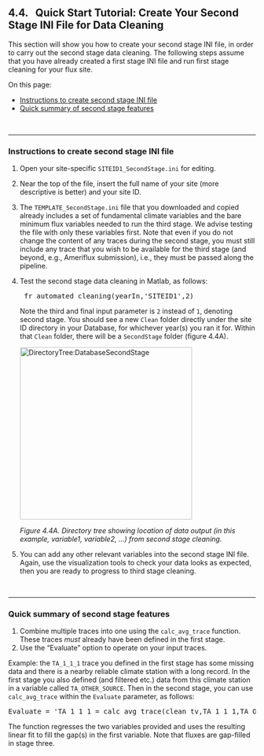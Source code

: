 ## 4.4. &nbsp; Quick Start Tutorial: Create Your Second Stage INI File for Data Cleaning 

<link rel="stylesheet" href="css/style.css">

This section will show you how to create your second stage INI file, in order to carry out the second stage data cleaning. The following steps assume that you have already created a first stage INI file and run first stage cleaning for your flux site.

On this page:

- <a href="#div_id_InstructionsSecondStageINI">Instructions to create second stage INI file</a>
- <a href="#div_id_SecondStageFeatures">Quick summary of second stage features</a>

<br>
<div id="div_id_InstructionsSecondStageINI">
<hr>

### Instructions to create second stage INI file

1. Open your site-specific `SITEID1_SecondStage.ini` for editing.
2. Near the top of the file, insert the full name of your site (more descriptive is better) and your site ID. 
3. The `TEMPLATE_SecondStage.ini` file that you downloaded and copied already includes a set of fundamental climate variables and the bare minimum flux variables needed to run the third stage. We advise testing the file with only these variables first. Note that even if you do not change the content of any traces during the second stage, you must still include any trace that you wish to be available for the third stage (and beyond, e.g., Ameriflux submission), i.e., they must be passed along the pipeline.
4. Test the second stage data cleaning in Matlab, as follows:
    <pre>
    fr_automated_cleaning(yearIn,'SITEID1',2)</pre>
    
    Note the third and final input parameter is `2` instead of `1`, denoting second stage. You should see a new `Clean` folder directly under the site ID directory in your Database, for whichever year(s) you ran it for. Within that `Clean` folder, there will be a `SecondStage` folder (figure 4.4A).

    <img src="images/directory_trees/DirectoryTree6b_short.jpg" alt="DirectoryTree:DatabaseSecondStage" width="350"/>

    *Figure 4.4A. Directory tree showing location of data output (in this example, variable1, variable2, ...) from second stage cleaning.*

5. You can add any other relevant variables into the second stage INI file. Again, use the visualization tools to check your data looks as expected, then you are ready to progress to third stage cleaning.

</div>
<br>
<div id="div_id_SecondStageFeatures">
<hr>

### Quick summary of second stage features
1. Combine multiple traces into one using the `calc_avg_trace` function. These traces *must* already have been defined in the first stage.
2. Use the "Evaluate" option to operate on your input traces.

Example: the `TA_1_1_1` trace you defined in the first stage has some missing data and there is a nearby reliable climate station with a long record. In the first stage you also defined (and filtered etc.) data from this climate station in a variable called `TA_OTHER_SOURCE`. Then in the second stage, you can use `calc_avg_trace` within the `Evaluate` parameter, as follows:
<pre>
Evaluate = 'TA_1_1_1 = calc_avg_trace(clean_tv,TA_1_1_1,TA_OTHER_SOURCE,-1)';</pre>

The function regresses the two variables provided and uses the resulting linear fit to fill the gap(s) in the first variable. Note that fluxes are gap-filled in stage three. 

</div>